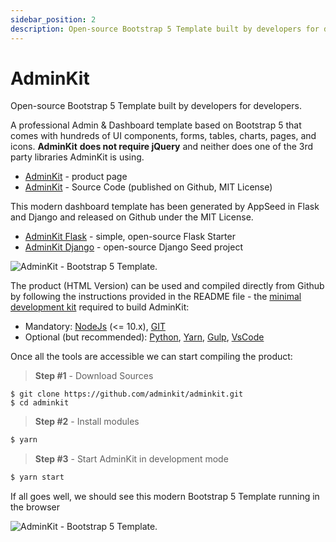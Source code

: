 ```yaml
---
sidebar_position: 2
description: Open-source Bootstrap 5 Template built by developers for developers.
---
```


# AdminKit

<SubHeading>Open-source Bootstrap 5 Template built by developers for developers.</SubHeading>

A professional Admin & Dashboard template based on Bootstrap 5 that comes with hundreds of UI components, forms, tables, charts, pages, and icons. **AdminKit** **does not require jQuery** and neither does one of the 3rd party libraries AdminKit is using.

- [AdminKit](https://adminkit.io/) - product page
- [AdminKit](https://github.com/adminkit/adminkit) - Source Code (published on Github, MIT License)

This modern dashboard template has been generated by AppSeed in Flask and Django and released on Github under the MIT License.

- [AdminKit Flask](https://github.com/app-generator/flask-adminkit) - simple, open-source Flask Starter
- [AdminKit Django](https://github.com/app-generator/django-adminkit) - open-source Django Seed project

![AdminKit - Bootstrap 5 Template.](../../../static/assets/docs-adminkit-bootstrap-5.jpg)

The product (HTML Version) can be used and compiled directly from Github by following the instructions provided in the README file - the [minimal development kit](../tutorials/minimal-programming-kit.mdx) required to build AdminKit:

- Mandatory: [NodeJs](https://nodejs.org/en/) (<= 10.x), [GIT](https://git-scm.com/)
- Optional (but recommended): [Python](https://www.python.org/), [Yarn](https://yarnpkg.com/), [Gulp](https://gulpjs.com/), [VsCode](https://code.visualstudio.com/)

Once all the tools are accessible we can start compiling the product:

> **Step #1** - Download Sources

```
$ git clone https://github.com/adminkit/adminkit.git
$ cd adminkit
```

> **Step #2** - Install modules

```bash
$ yarn
```

> **Step #3** - Start AdminKit in development mode

```bash
$ yarn start
```

If all goes well, we should see this modern Bootstrap 5 Template running in the browser

![AdminKit - Bootstrap 5 Template.](../../../static/assets/adminkit-bootstrap-5-charts.jpg)
